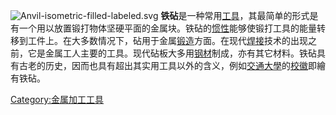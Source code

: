 {{Unreference|time=2022-4-3}}
[[File:Anvil-isometric-filled-labeled.svg|thumb]]
'''铁砧'''是一种常用[[工具|工具]]，其最简单的形式是有一个用以放置锻打物体坚硬平面的金属块。铁砧的[[惯性|惯性]]能够使锻打工具的能量转移到工件上。在大多数情况下，砧用于金属[[锻造|锻造]]方面。在现代[[焊接|焊接]]技术的出现之前，它是金属工人主要的工具。现代砧板大多用[[钢材|钢材]]制成，亦有其它材料。铁砧具有古老的历史，因而也具有超出其实用工具以外的含义，例如[[交通大學|交通大學]]的[[校徽|校徽]]即繪有铁砧。

{{Metal working nav box|toolopen}}

[[Category:金属加工工具|Category:金属加工工具]]